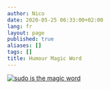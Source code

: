 ```yaml
---
author: Nico
date: 2020-05-25 06:33:00+02:00
lang: fr
layout: page
published: true
aliases: []
tags: []
title: Humour Magic Word
---
```


[![sudo is the magic word][img_1]][img_1]

[img_1]: ./images/magic-word.jpg
